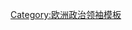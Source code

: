 <noinclude>{{NoteTA|G1=地名翻譯}}</noinclude>{{Navbox
| name = 歐洲國家元首與政府首腦
| title = [[欧洲]]各國[[國家元首]]與[[政府首脑]]
| state = {{{state|<includeonly>autocollapse</includeonly>}}}
| listclass = hlist
| navbar = {{{navbar|}}}
| image = [[File:Europe orthographic Caucasus Urals boundary (with borders).svg|100px|link=欧洲]]
| group1 = 國家元首
| list1 = {{Navbox subgroup
 | group1 = [[聯合國會員國列表|聯合國會員國]]
 | list1 =
* 阿爾巴尼亞
** [[阿尔巴尼亚国家元首列表|列表]]
* [[安道爾大公|安道爾]]
* [[亚美尼亚总统|亞美尼亞]]
* [[奥地利总统|奧地利]]
* [[阿塞拜疆总统|亞塞拜然]]
* [[白俄罗斯总统|白俄羅斯]]
* 比利時
** [[比利时君主列表|列表]]
* [[波斯尼亚和黑塞哥维那主席团|波士尼亞與赫塞哥維納]]
* 保加利亞
** [[保加利亚国家元首列表|列表]]
* [[克罗地亚总统|克羅埃西亞]]
* [[塞浦路斯总统|賽普勒斯]]
* [[捷克总统|捷克]]
* 丹麥
** [[丹麦君主列表|列表]]
* [[爱沙尼亚总统|愛沙尼亞]]
* [[芬兰总统|芬蘭]]
* [[法国总统|法國]]
** [[法国总统列表|列表]]
* [[格魯吉亞總統|喬治亞]]
* [[德國聯邦總統|德國]]
* [[希腊总统|希臘]]
* [[匈牙利总统|匈牙利]]
* 冰島
** [[冰岛总统列表|列表]]
* [[爱尔兰总统|愛爾蘭]]
* [[意大利总统|義大利]]
* [[哈萨克斯坦总统|哈薩克斯坦]]
* [[拉脫維亞總統|拉脫維亞]]
* [[列支敦士登君主|列支敦斯登]]
* 立陶宛
** [[立陶宛统治者列表|列表]]
* [[卢森堡大公|盧森堡]]
* [[马耳他总统|馬爾他]]
* [[摩尔多瓦总统|摩爾多瓦]]
* 摩納哥
** [[摩纳哥统治者列表|列表]]
* [[蒙特內哥羅總統|蒙特內哥羅]]
* 荷蘭
** [[荷兰君主列表|列表]]
* [[北马其顿总统|北馬其頓]]
* 挪威
** [[挪威君主列表|列表]]
* [[波兰总统|波蘭]]
* [[葡萄牙总统|葡萄牙]]
** [[葡萄牙总统列表|列表]]
* [[罗马尼亚总统|羅馬尼亞]]
* [[俄罗斯总统|俄羅斯]]
* 聖馬利諾
** [[圣马力诺执政官列表|列表]]
* [[塞爾維亞總統|塞爾維亞]]
* 斯洛伐克
** [[斯洛伐克总统列表|列表]]
* [[斯洛文尼亚总统列表|斯洛維尼亞]]
* [[西班牙君主|西班牙]]
* [[瑞典君主|瑞典]]
* [[瑞士聯邦委員會|瑞士]]
* [[土耳其总统|土耳其]]
* [[烏克蘭總統|烏克蘭]]
* [[英国君主|英國]]
** [[英国君主列表|列表]]
 | group2 = [[聯合國大會觀察員列表|聯合國观察员]]
 | list2 =
* [[教宗|聖座／梵蒂岡]]
* {{link-en|醫院騎士團大教長列表|List of grand masters of the Knights Hospitaller|馬爾他騎士團}}
 | group3 = [[有限承认国家列表|未受國際普遍承認國家]]
 | list3 =
* [[阿布哈茲總統|阿布哈茲]]
* [[阿尔察赫总统|阿爾察赫]]
* [[顿涅茨克人民共和国元首|頓內次克]]
* [[卢甘斯克人民共和国元首|盧干斯克]]
* [[科索沃总统|科索沃]]
* [[北賽普勒斯總統|北賽普勒斯]]
* [[南奥塞梯总统|南奧塞提亞]]
* [[德涅斯特河沿岸总统|德涅斯特河沿岸]]
}}
| group2 = 政府首腦
| list2 = {{Navbox subgroup
 | group1 = 聯合國會員國
 | list1 =
* 阿爾巴尼亞
** [[阿尔巴尼亚总理列表|列表]]
* [[安道爾首相|安道爾]]
** {{link-en|安道爾政府首腦列表|List of heads of government of Andorra|列表}}
* [[亞美尼亞總理|亞美尼亞]]
* [[奥地利总理|奧地利]]
* [[阿塞拜疆总理列表|亞塞拜然]]
* [[白俄罗斯总理|白俄羅斯]]
* 比利時
** [[比利时首相列表|列表]]
* [[波斯尼亚和黑塞哥维那部长会议主席|波士尼亞與赫塞哥維納]]
* 保加利亞
** [[保加利亚总理列表|列表]]
* [[克罗地亚总理|克羅埃西亞]]
* [[塞浦路斯总统|賽普勒斯]]
* [[捷克总理|捷克]]
* 丹麥
** [[丹麦首相列表|列表]]
* [[愛沙尼亞總理|愛沙尼亞]]
* 芬蘭
** [[芬兰总理列表|列表]]
* [[法国总理|法國]]
** [[法国总理列表|列表]]
* [[格鲁吉亚总理|喬治亞]]
* [[德国总理|德國]]
** [[德国总理列表|列表]]
* [[希腊总理|希臘]]
* [[匈牙利总理|匈牙利]]
* 冰島
** [[冰岛总理列表|列表]]
* [[爱尔兰总理|愛爾蘭]]
* 義大利
** [[意大利总理列表|義大利]]
* [[哈萨克斯坦总理|哈薩克斯坦]]
* [[拉脫維亞總理|拉脫維亞]]
* [[列支敦斯登首相|列支敦斯登]]
* [[立陶宛总理|立陶宛]] 
* [[卢森堡首相|盧森堡]]
* [[馬耳他總理|馬爾他]]
* [[摩尔多瓦总理|摩爾多瓦]]
* [[摩纳哥国务大臣|摩納哥]]
* [[蒙特內哥羅總理|蒙特內哥羅]]
* [[荷兰首相|荷蘭]]
* [[北马其顿总理|北馬其頓]]
* {{link-en|挪威總理|Prime Minister of Norway|挪威}}
** [[挪威政府首腦列表|列表]]
* [[波兰总理|波蘭]]
* 葡萄牙
** [[葡萄牙总理列表|列表]]
* [[罗马尼亚总理|羅馬尼亞]]
* [[俄罗斯总理|俄羅斯]]
* 聖馬利諾
** [[圣马力诺执政官列表|列表]]
* [[塞尔维亚总理|塞爾維亞]]
* [[斯洛伐克總理|斯洛伐克]]
* 斯洛維尼亞
** [[斯洛文尼亚总理列表|列表]]
* [[西班牙首相|西班牙]]
* [[瑞典首相|瑞典]]
* [[瑞士聯邦委員會|瑞士]]
* [[土耳其总统|土耳其]]
* [[乌克兰总理|烏克蘭]]
* [[英国首相|英國]]
** [[英国首相列表|列表]]
 | group2 = [[聯合國大會觀察員列表|聯合國观察员]]
 | list2 =
* [[教宗|聖座]]／[[宗座梵蒂岡城國委員會主席|梵蒂岡]]
* {{link-en|醫院騎士團大教長列表|List of grand masters of the Knights Hospitaller|馬爾他騎士團}}
 | group3 = [[有限承认国家列表|未受國際普遍承認國家]]
 | list3 =
* [[阿尔察赫总统|阿爾察赫]]
* [[阿布哈茲總理|阿布哈茲]]
* [[顿涅茨克人民共和国元首|頓內次克]]
* [[卢甘斯克人民共和国元首|盧干斯克]]
* [[科索沃总理|科索沃]]
* [[北賽普勒斯總理|北賽普勒斯]]
* [[南奥塞梯总理|南奧塞提亞]]
* [[德涅斯特河沿岸總理|德涅斯特河沿岸]]
}}
}}<noinclude>
{{collapsible option}}
[[Category:国家元首导航模板| ]]
[[Category:政府首脑导航模板| ]]
[[Category:欧洲政治领袖模板]]
</noinclude>